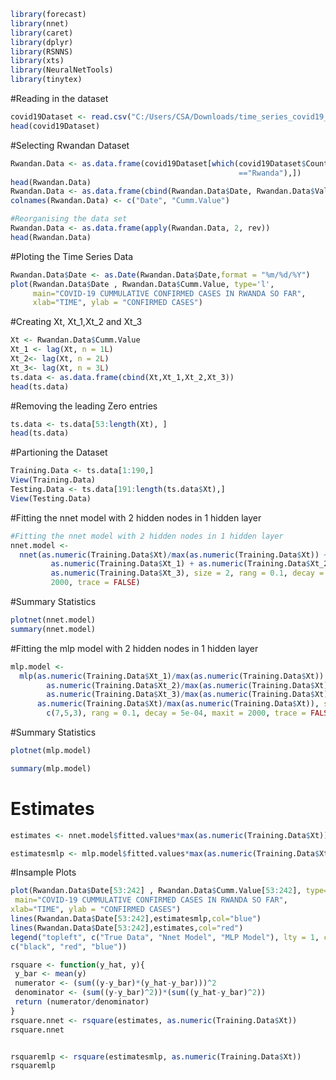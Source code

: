 
```r
library(forecast)
library(nnet)
library(caret)
library(dplyr)
library(RSNNS)
library(xts)
library(NeuralNetTools)
library(tinytex)
```

#Reading in the dataset

```r
covid19Dataset <- read.csv("C:/Users/CSA/Downloads/time_series_covid19_confirmed_global_narrow.csv", header=TRUE, comment.char="#")
head(covid19Dataset)

```

#Selecting Rwandan Dataset

```r
Rwandan.Data <- as.data.frame(covid19Dataset[which(covid19Dataset$Country 
                                                   =="Rwanda"),])
head(Rwandan.Data)
Rwandan.Data <- as.data.frame(cbind(Rwandan.Data$Date, Rwandan.Data$Value))
colnames(Rwandan.Data) <- c("Date", "Cumm.Value") 

#Reorganising the data set
Rwandan.Data <- as.data.frame(apply(Rwandan.Data, 2, rev))
head(Rwandan.Data)

```

#Ploting the Time Series Data

```r
Rwandan.Data$Date <- as.Date(Rwandan.Data$Date,format = "%m/%d/%Y")
plot(Rwandan.Data$Date , Rwandan.Data$Cumm.Value, type='l', 
     main="COVID-19 CUMMULATIVE CONFIRMED CASES IN RWANDA SO FAR", 
     xlab="TIME", ylab = "CONFIRMED CASES")

```

#Creating Xt, Xt_1,Xt_2 and Xt_3

```r
Xt <- Rwandan.Data$Cumm.Value
Xt_1 <- lag(Xt, n = 1L)
Xt_2<- lag(Xt, n = 2L)
Xt_3<- lag(Xt, n = 3L)
ts.data <- as.data.frame(cbind(Xt,Xt_1,Xt_2,Xt_3))
head(ts.data)

```

#Removing the leading Zero entries

```r
ts.data <- ts.data[53:length(Xt), ]
head(ts.data)

```

#Partioning the Dataset

```r
Training.Data <- ts.data[1:190,]
View(Training.Data)
Testing.Data <- ts.data[191:length(ts.data$Xt),]
View(Testing.Data)

```

#Fitting the nnet model with 2 hidden nodes in 1 hidden layer

```r
#Fitting the nnet model with 2 hidden nodes in 1 hidden layer 
nnet.model <-
  nnet(as.numeric(Training.Data$Xt)/max(as.numeric(Training.Data$Xt)) ~
         as.numeric(Training.Data$Xt_1) + as.numeric(Training.Data$Xt_2) +
         as.numeric(Training.Data$Xt_3), size = 2, rang = 0.1, decay = 5e-04, maxit =
         2000, trace = FALSE)

```

#Summary Statistics

```r

plotnet(nnet.model)
summary(nnet.model)
```

#Fitting the mlp model with 2 hidden nodes in 1 hidden layer

```r
mlp.model <-
  mlp(as.numeric(Training.Data$Xt_1)/max(as.numeric(Training.Data$Xt)) +
        as.numeric(Training.Data$Xt_2)/max(as.numeric(Training.Data$Xt)) +
        as.numeric(Training.Data$Xt_3)/max(as.numeric(Training.Data$Xt)), 
      as.numeric(Training.Data$Xt)/max(as.numeric(Training.Data$Xt)), size =
        c(7,5,3), rang = 0.1, decay = 5e-04, maxit = 2000, trace = FALSE)

```

#Summary Statistics

```r
plotnet(mlp.model)

summary(mlp.model)

```

# Estimates

```r
estimates <- nnet.model$fitted.values*max(as.numeric(Training.Data$Xt))

estimatesmlp <- mlp.model$fitted.values*max(as.numeric(Training.Data$Xt))
```

#Insample Plots

```r
plot(Rwandan.Data$Date[53:242] , Rwandan.Data$Cumm.Value[53:242], type='l', 
 main="COVID-19 CUMMULATIVE CONFIRMED CASES IN RWANDA SO FAR", 
xlab="TIME", ylab = "CONFIRMED CASES")
lines(Rwandan.Data$Date[53:242],estimatesmlp,col="blue")
lines(Rwandan.Data$Date[53:242],estimates,col="red")
legend("topleft", c("True Data", "Nnet Model", "MLP Model"), lty = 1, col =
c("black", "red", "blue"))


```

```r
rsquare <- function(y_hat, y){
 y_bar <- mean(y)
 numerator <- (sum((y-y_bar)*(y_hat-y_bar)))^2
 denominator <- (sum((y-y_bar)^2))*(sum((y_hat-y_bar)^2))
 return (numerator/denominator)
}
rsquare.nnet <- rsquare(estimates, as.numeric(Training.Data$Xt))
rsquare.nnet


rsquaremlp <- rsquare(estimatesmlp, as.numeric(Training.Data$Xt))
rsquaremlp



```
